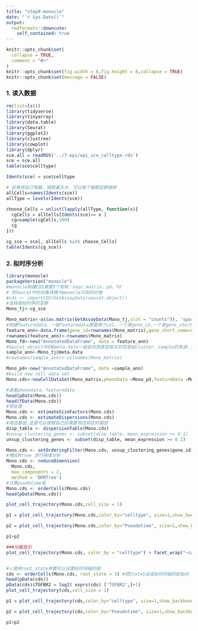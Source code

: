 ```yaml
---
title: "step9-monocle"
date: "`r Sys.Date()`"
output:
  rmdformats::downcute:
    self_contained: true
---
```


```r
knitr::opts_chunk$set(
  collapse = TRUE,
  comment = "#>"
)
knitr::opts_chunk$set(fig.width = 6,fig.height = 6,collapse = TRUE)
knitr::opts_chunk$set(message = FALSE)
```

### 1. 读入数据

```r
rm(list=ls())
library(tidyverse)
library(tinyarray)
library(data.table) 
library(Seurat)
library(ggplot2)
library(clustree)
library(cowplot)
library(dplyr)
sce.all = readRDS('../7-epi/epi_sce_celltype.rds')
sce = sce.all
table(sce$celltype)

Idents(sce) = sce$celltype

# 如果用自己电脑，细胞量太大，可以每个细胞亚群抽样 
allCells=names(Idents(sce))
allType = levels(Idents(sce))

choose_Cells = unlist(lapply(allType, function(x){
  cgCells = allCells[Idents(sce)== x ]
  cg=sample(cgCells,100)
  cg
}))

cg_sce = sce[, allCells %in% choose_Cells]
table(Idents(cg_sce))

```

### 2. 拟时序分析

```r
library(monocle)
packageVersion("monocle")
#monocle构建CDS需要3个矩阵：expr.matrix、pd、fd
# 将Seurat中的对象转换为monocle识别的对象
#cds <- importCDS(GetAssayData(seurat.object))
#选择做拟时序的亚群
Mono_tj<-cg_sce

Mono_matrix<-as(as.matrix(GetAssayData(Mono_tj,slot = "counts")), 'sparseMatrix')
#构建featuredata，一般featuredata需要两个col，一个是gene_id,一个是gene_short_name,row对应counts的rownames
feature_ann<-data.frame(gene_id=rownames(Mono_matrix),gene_short_name=rownames(Mono_matrix))
rownames(feature_ann)<-rownames(Mono_matrix)
Mono_fd<-new("AnnotatedDataFrame", data = feature_ann)
#Seurat object中的@meta.data一般会存放表型相关的信息如cluster、sample的来源、group等，所以选择将metadata转换为phenodata
sample_ann<-Mono_tj@meta.data
#rownames(sample_ann)<-colnames(Mono_matrix)

Mono_pd<-new("AnnotatedDataFrame", data =sample_ann)
#build new cell data set
Mono.cds<-newCellDataSet(Mono_matrix,phenoData =Mono_pd,featureData =Mono_fd,expressionFamily=negbinomial.size())

#查看phenodata、featuredata
head(pData(Mono.cds))
head(fData(Mono.cds))
#预处理
Mono.cds <- estimateSizeFactors(Mono.cds)
Mono.cds <- estimateDispersions(Mono.cds)
#筛选基因,这里可以根据自己的需要筛选特定的基因
disp_table <- dispersionTable(Mono.cds)
#unsup_clustering_genes <- subset(disp_table, mean_expression >= 0.1)
unsup_clustering_genes <- subset(disp_table, mean_expression >= 0.1)

Mono.cds <- setOrderingFilter(Mono.cds, unsup_clustering_genes$gene_id)
#用DDRtree 进行降维分析
Mono.cds <- reduceDimension(
  Mono.cds,
  max_components = 2,
  method = 'DDRTree')
#计算psudotime值
Mono.cds <- orderCells(Mono.cds)
head(pData(Mono.cds))

plot_cell_trajectory(Mono.cds,cell_size = 1)

p1 = plot_cell_trajectory(Mono.cds,color_by="celltype", size=1,show_backbone=TRUE)

p2 = plot_cell_trajectory(Mono.cds,color_by="Pseudotime", size=1,show_backbone=TRUE) 

p1+p2

###分面显示
plot_cell_trajectory(Mono.cds, color_by = "celltype") + facet_wrap("~sample", nrow = 1)


#⚠️使用root_state参数可以设置拟时间轴的根
cds <- orderCells(Mono.cds, root_state = 3) #把State5设成拟时间轴的起始点
head(pData(cds))
pData(cds)$TGFBR2 = log2( exprs(cds) ['TGFBR2',]+1)
plot_cell_trajectory(cds,cell_size = 1)

p1 = plot_cell_trajectory(cds,color_by="celltype", size=1,show_backbone=TRUE)

p2 = plot_cell_trajectory(cds,color_by="Pseudotime", size=1,show_backbone=TRUE) 

p1+p2


```
